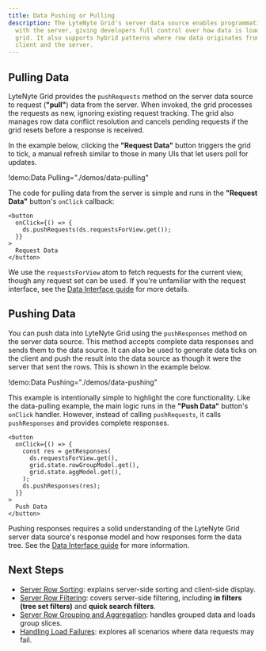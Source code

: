 ```yaml
---
title: Data Pushing or Pulling
description: The LyteNyte Grid's server data source enables programmatic data exchange
  with the server, giving developers full control over how data is loaded into the
  grid. It also supports hybrid patterns where row data originates from both the
  client and the server.
---
```


## Pulling Data

LyteNyte Grid provides the `pushRequests` method on the server data source to request (**"pull"**) data
from the server. When invoked, the grid processes the requests as new, ignoring existing request
tracking. The grid also manages row data conflict resolution and cancels pending requests
if the grid resets before a response is received.

In the example below, clicking the **"Request Data"** button triggers the
grid to tick, a manual refresh similar to those in many UIs that let users poll for updates.

!demo:Data Pulling="./demos/data-pulling"

The code for pulling data from the server is simple and runs in
the **"Request Data"** button's `onClick` callback:

```tsx
<button
  onClick={() => {
    ds.pushRequests(ds.requestsForView.get());
  }}
>
  Request Data
</button>
```

We use the `requestsForView` atom to fetch requests for the current view, though any
request set can be used. If you're unfamiliar with the request interface,
see the [Data Interface guide](/docs/server-data-loading-interface) for more details.

## Pushing Data

You can push data into LyteNyte Grid using the `pushResponses` method on the
server data source. This method accepts complete data responses and sends
them to the data source. It can also be used to generate data ticks on the client
and push the result into the data source as though it were the server that sent the rows.
This is shown in the example below.

!demo:Data Pushing="./demos/data-pushing"

This example is intentionally simple to highlight the core functionality. Like
the data-pulling example, the main logic runs in the **"Push Data"** button's `onClick`
handler. However, instead of calling `pushRequests`, it calls `pushResponses`
and provides complete responses.

```tsx
<button
  onClick={() => {
    const res = getResponses(
      ds.requestsForView.get(),
      grid.state.rowGroupModel.get(),
      grid.state.aggModel.get(),
    );
    ds.pushResponses(res);
  }}
>
  Push Data
</button>
```

Pushing responses requires a solid understanding of the LyteNyte Grid server
data source's response model and how responses form the data tree.
See the [Data Interface guide](/docs/server-data-loading-interface) for more information.

## Next Steps

- [Server Row Sorting](/docs/server-data-loading-row-sorting): explains server-side sorting and client-side display.
- [Server Row Filtering](/docs/server-data-loading-row-filtering): covers server-side filtering, including **in filters (tree set filters)** and **quick search filters**.
- [Server Row Grouping and Aggregation](/docs/server-data-loading-row-grouping-and-aggregation): handles grouped data and loads group slices.
- [Handling Load Failures](/docs/server-data-loading-handling-load-failures): explores all scenarios where data requests may fail.
